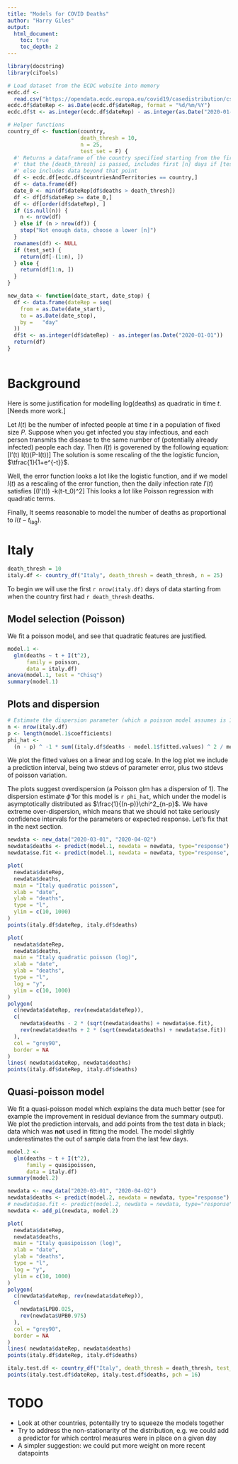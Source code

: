 ```yaml
---
title: "Models for COVID Deaths"
author: "Harry Giles"
output:
  html_document:
    toc: true
    toc_depth: 2
---
```


```r
library(docstring)
library(ciTools)

# Load dataset from the ECDC website into memory
ecdc.df <-
  read.csv("https://opendata.ecdc.europa.eu/covid19/casedistribution/csv")
ecdc.df$dateRep <- as.Date(ecdc.df$dateRep, format = "%d/%m/%Y")
ecdc.df$t <- as.integer(ecdc.df$dateRep) - as.integer(as.Date("2020-01-01"))
```

```r
# Helper functions
country_df <- function(country,
                       death_thresh = 10,
                       n = 25,
                       test_set = F) {
  #' Returns a dataframe of the country specified starting from the first day
  #' that the [death_thresh] is passed, includes first [n] days if [test] is F
  #' else includes data beyond that point
  df <- ecdc.df[ecdc.df$countriesAndTerritories == country,]
  df <- data.frame(df)
  date_0 <- min(df$dateRep[df$deaths > death_thresh])
  df <- df[df$dateRep >= date_0,]
  df <- df[order(df$dateRep), ]
  if (is.null(n)) {
    n <- nrow(df)
  } else if (n > nrow(df)) {
    stop("Not enough data, choose a lower [n]")
  }
  rownames(df) <- NULL
  if (test_set) {
    return(df[-(1:n), ])
  } else {
    return(df[1:n, ])
  }
}

new_data <- function(date_start, date_stop) {
  df <- data.frame(dateRep = seq(
    from = as.Date(date_start),
    to = as.Date(date_stop),
    by =   "day"
  ))
  df$t <- as.integer(df$dateRep) - as.integer(as.Date("2020-01-01"))
  return(df)
}
  

```

# Background

Here is some justification for modelling log(deaths) as quadratic in time $t$. [Needs more work.]

Let $I(t)$ be the number of infected people at time $t$ in a population of fixed size $P$. Suppose when you get infected you stay infectious, and each person transmits the disease to the same number of (potentially already infected) people each day. Then $I(t)$ is goverened by the following equation:
\[I'(t) \propto I(t)(P-I(t))\]
The solution is some rescaling of the the logistic funcion, $\tfrac{1}{1+e^{-t}}$.

Well, the error function looks a lot like the logistic function, and if we model $I(t)$ as a rescaling of the error function, then the daily infection rate $I'(t)$ satisfies
\[\log(I'(t)) \propto -k(t-t_0)^2\]
This looks a lot like Poisson regression with quadratic terms.

Finally, It seems reasonable to model the number of deaths as proportional to $I(t - t_\text{lag})$.

# Italy
```r
death_thresh = 10
italy.df <- country_df("Italy", death_thresh = death_thresh, n = 25)
```

To begin we will use the first `r nrow(italy.df)` days of data starting from when the country first had \geq `r death_thresh` deaths.

## Model selection (Poisson)
We fit a poisson model, and see that quadratic features are justified. 
```r
model.1 <-
  glm(deaths ~ t + I(t^2),
      family = poisson,
      data = italy.df)
anova(model.1, test = "Chisq")
summary(model.1)
```

## Plots and dispersion
```r
# Estimate the dispersion parameter (which a poisson model assumes is 1)
n <- nrow(italy.df)
p <- length(model.1$coefficients)
phi_hat <-
  (n - p) ^ -1 * sum((italy.df$deaths - model.1$fitted.values) ^ 2 / model.1$fitted.values)
```

We plot the fitted values on a linear and log scale. In the log plot we include a prediction interval, being two stdevs of parameter error, plus two stdevs of poisson variation.

The plots suggest overdispersion (a Poisson glm has a dispersion of 1). The dispersion estimate $\hat{\phi}$ for this model is `r phi_hat`, which under the model is asymptotically distributed as $\frac{1}{(n-p)}\chi^2_{n-p}$. We have extreme over-dispersion, which means that we should not take seriously confidence intervals for the parameters or expected response. Let's fix that in the next section.

```r
newdata <- new_data("2020-03-01", "2020-04-02")
newdata$deaths <- predict(model.1, newdata = newdata, type="response")
newdata$se.fit <- predict(model.1, newdata = newdata, type="response", se.fit=T)$se.fit
```

```r
plot(
  newdata$dateRep,
  newdata$deaths,
  main = "Italy quadratic poisson",
  xlab = "date",
  ylab = "deaths",
  type = "l",
  ylim = c(10, 1000)
)
points(italy.df$dateRep, italy.df$deaths)
```

```r
plot(
  newdata$dateRep,
  newdata$deaths,
  main = "Italy quadratic poisson (log)",
  xlab = "date",
  ylab = "deaths",
  type = "l",
  log = "y",
  ylim = c(10, 1000)
)
polygon(
  c(newdata$dateRep, rev(newdata$dateRep)),
  c(
    newdata$deaths - 2 * (sqrt(newdata$deaths) + newdata$se.fit),
    rev(newdata$deaths + 2 * (sqrt(newdata$deaths) + newdata$se.fit))
  ),
  col = "grey90",
  border = NA
)
lines( newdata$dateRep, newdata$deaths)
points(italy.df$dateRep, italy.df$deaths)
```

## Quasi-poisson model
We fit a quasi-poisson model which explains the data much better (see for example the improvement in residual deviance from the summary output). We plot the prediction intervals, and add points from the test data in black; data which was **not** used in fitting the model. The model slightly underestimates the out of sample data from the last few days.

```r
model.2 <-
  glm(deaths ~ t + I(t^2),
      family = quasipoisson,
      data = italy.df)
summary(model.2)
```

```r
newdata <- new_data("2020-03-01", "2020-04-02")
newdata$deaths <- predict(model.2, newdata = newdata, type="response")
# newdata$se.fit <- predict(model.2, newdata = newdata, type="response", se.fit=T)$se.fit
newdata <- add_pi(newdata, model.2)
```

```r
plot(
  newdata$dateRep,
  newdata$deaths,
  main = "Italy quasipoisson (log)",
  xlab = "date",
  ylab = "deaths",
  type = "l",
  log = "y",
  ylim = c(10, 1000)
)
polygon(
  c(newdata$dateRep, rev(newdata$dateRep)),
  c(
    newdata$LPB0.025,
    rev(newdata$UPB0.975)
  ),
  col = "grey90",
  border = NA
)
lines( newdata$dateRep, newdata$deaths)
points(italy.df$dateRep, italy.df$deaths)

italy.test.df <- country_df("Italy", death_thresh = death_thresh, test_set = T)
points(italy.test.df$dateRep, italy.test.df$deaths, pch = 16)
```

# TODO
- Look at other countries, potentailly try to squeeze the models together
- Try to address the non-stationarity of the distribution, e.g. we could add a predictor for which control measures were in place on a given day
- A simpler suggestion: we could put more weight on more recent datapoints
